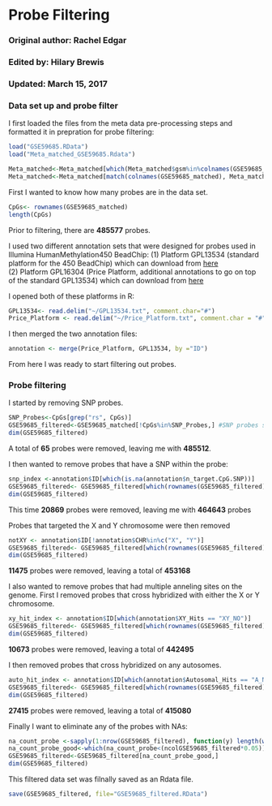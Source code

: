 Probe Filtering
======================

### Original author: Rachel Edgar
### Edited by: Hilary Brewis
### Updated: March 15, 2017

### Data set up and probe filter

I first loaded the files from the meta data pre-processing steps and formatted it in prepration for probe filtering:
```r
load("GSE59685.RData")
load("Meta_matched_GSE59685.Rdata")
```

```r
Meta_matched<-Meta_matched[which(Meta_matched$gsm%in%colnames(GSE59685_matched)),]
Meta_matched<-Meta_matched[match(colnames(GSE59685_matched), Meta_matched$gsm),]
```

First I wanted to know how many probes are in the data set.
```r
CpGs<- rownames(GSE59685_matched)
length(CpGs)
```
Prior to filtering, there are **485577** probes.

I used two different annotation sets that were designed for probes used in Illumina HumanMethylation450 BeadChip:
(1) Platform GPL13534 (standard platform for the 450 BeadChip) which can download from [here](https://www.ncbi.nlm.nih.gov/geo/query/acc.cgi?acc=GPL13534)  
(2) Platform GPL16304 (Price Platform, additional annotations to go on top of the standard GPL13534) which can download from [here](https://www.ncbi.nlm.nih.gov/geo/query/acc.cgi?acc=GPL16304)

I opened both of these platforms in R:
```r
GPL13534<- read.delim("~/GPL13534.txt", comment.char="#")
Price_Platform <- read.delim("~/Price_Platform.txt", comment.char = "#")
```

I then merged the two annotation files:
```r
annotation <- merge(Price_Platform, GPL13534, by ="ID")
```
From here I was ready to start filtering out probes. 

### Probe filtering

I started by removing SNP probes.
```r
SNP_Probes<-CpGs[grep("rs", CpGs)]
GSE59685_filtered<-GSE59685_matched[!CpGs%in%SNP_Probes,] #SNP probes start with rs instead of cg  
dim(GSE59685_filtered) 
```
A total of **65** probes were removed, leaving me with **485512**.

I then wanted to remove probes that have a SNP within the probe:
```r
snp_index <-annotation$ID[which(is.na(annotation$n_target.CpG.SNP))]
GSE59685_filtered<- GSE59685_filtered[which(rownames(GSE59685_filtered)%in%snp_index), ]
dim(GSE59685_filtered)
```
This time **20869** probes were removed, leaving me with **464643** probes

Probes that targeted the X and Y chromosome were then removed
```r
notXY <- annotation$ID[!annotation$CHR%in%c("X", "Y")]
GSE59685_filtered<- GSE59685_filtered[which(rownames(GSE59685_filtered)%in%notXY), ]
dim(GSE59685_filtered) 
```
**11475** probes were removed, leaving a total of **453168**

I also wanted to remove probes that had multiple anneling sites on the genome. First I removed probes that cross hybridized with either the X or Y chromosome.
```r
xy_hit_index <- annotation$ID[which(annotation$XY_Hits == "XY_NO")]
GSE59685_filtered<- GSE59685_filtered[which(rownames(GSE59685_filtered)%in%xy_hit_index), ]
dim(GSE59685_filtered)
```
**10673** probes were removed, leaving a total of **442495**

I then removed probes that cross hybridized on any autosomes.
```r
auto_hit_index <- annotation$ID[which(annotation$Autosomal_Hits == "A_NO")]
GSE59685_filtered<- GSE59685_filtered[which(rownames(GSE59685_filtered)%in%auto_hit_index), ]
dim(GSE59685_filtered)
```
**27415** probes were removed, leaving a total of **415080**

Finally I want to eliminate any of the probes with NAs:
```r
na_count_probe <-sapply(1:nrow(GSE59685_filtered), function(y) length(which(is.na(GSE59685_filtered[y,]))))
na_count_probe_good<-which(na_count_probe<(ncolGSE59685_filtered*0.05))
GSE59685_filtered<-GSE59685_filtered[na_count_probe_good,]
dim(GSE59685_filtered)
```


This filtered data set was filnally saved as an Rdata file.
```r
save(GSE59685_filtered, file="GSE59685_filtered.RData")
```

